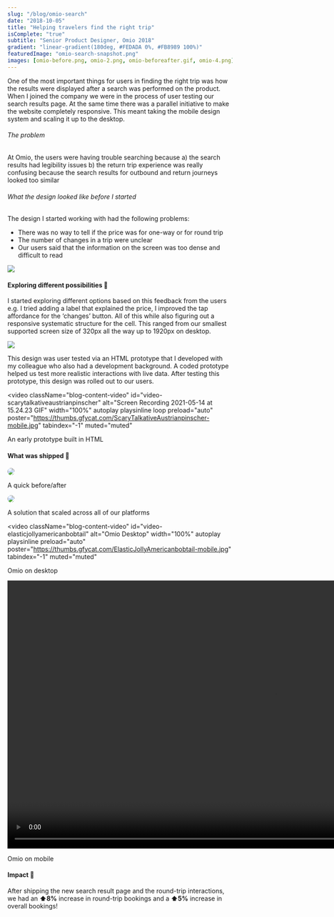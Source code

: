 ```yaml
---
slug: "/blog/omio-search"
date: "2018-10-05"
title: "Helping travelers find the right trip"
isComplete: "true"
subtitle: "Senior Product Designer, Omio 2018"
gradient: "linear-gradient(180deg, #FEDADA 0%, #FB8989 100%)"
featuredImage: "omio-search-snapshot.png"
images: [omio-before.png, omio-2.png, omio-beforeafter.gif, omio-4.png]
---
```


One of the most important things for users in finding the right trip was how the results were displayed after a search was performed on the product. When I joined the company we were in the process of user testing our search results page. At the same time there was a parallel initiative to make the website completely responsive. This meant taking the mobile design system and scaling it up to the desktop.

###### The problem

At Omio, the users were having trouble searching because
a) the search results had legibility issues
b) the return trip experience was really confusing because the search results for outbound and return journeys looked too similar

###### What the design looked like before I started

The design I started working with had the following problems:

- There was no way to tell if the price was for one-way or for round trip
- The number of changes in a trip were unclear
- Our users said that the information on the screen was too dense and difficult to read

<div className="blog-content-image-container">
  <img
    src="https://res.cloudinary.com/dzrqeyspq/image/upload/v1621782212/omio-before_ileci3.png"
    className="blog-content-image"
  />
</div>

#### Exploring different possibilities 🔮

I started exploring different options based on this feedback from the users e.g. I tried adding a label that explained the price, I improved the tap affordance for the ‘changes’ button. All of this while also figuring out a responsive systematic structure for the cell. This ranged from our smallest supported screen size of 320px all the way up to 1920px on desktop.

<div className="blog-content-image-container">
  <img
    src="https://res.cloudinary.com/dzrqeyspq/image/upload/v1621782416/omio-2_rgxga5.png"
    className="blog-content-image"
  />
</div>

This design was user tested via an HTML prototype that I developed with my colleague who also had a development background. A coded prototype helped us test more realistic interactions with live data. After testing this prototype, this design was rolled out to our users.

<video
  className="blog-content-video"
  id="video-scarytalkativeaustrianpinscher"
  alt="Screen Recording 2021-05-14 at 15.24.23 GIF"
  width="100%"
  autoplay
  playsinline
  loop
  preload="auto"
  poster="https://thumbs.gfycat.com/ScaryTalkativeAustrianpinscher-mobile.jpg"
  tabindex="-1"
  muted="muted"
>
  <source
    src="https://giant.gfycat.com/ScaryTalkativeAustrianpinscher.mp4"
    type="video/mp4"
  />
  <source
    src="https://thumbs.gfycat.com/ScaryTalkativeAustrianpinscher-mobile.mp4"
    type="video/mp4"
  />
</video>
<p className="image-caption">An early prototype built in HTML</p>

#### What was shipped 🚀

<div className="blog-content-image-container">
  <img
    src="https://res.cloudinary.com/dzrqeyspq/image/upload/v1621782214/omio-beforeafter_tppsgw.gif"
    className="blog-content-image"
    style="border-radius:16px"
  />
</div>
<p className="image-caption">A quick before/after</p>

<div className="blog-content-image-container">
  <img
    src="https://res.cloudinary.com/dzrqeyspq/image/upload/v1621782214/omio-4_qaqwqo.png"
    className="blog-content-image"
    style="border-radius:16px"
  />
</div>
<p className="image-caption">
  A solution that scaled across all of our platforms
</p>

<video
  className="blog-content-video"
  id="video-elasticjollyamericanbobtail"
  alt="Omio Desktop"
  width="100%"
  autoplay
  playsinline
  preload="auto"
  poster="https://thumbs.gfycat.com/ElasticJollyAmericanbobtail-mobile.jpg"
  tabindex="-1"
  muted="muted"
>
  <source
    src="https://giant.gfycat.com/ElasticJollyAmericanbobtail.mp4"
    type="video/mp4"
  />
  <source
    src="https://thumbs.gfycat.com/ElasticJollyAmericanbobtail-mobile.mp4"
    type="video/mp4"
  />
</video>
<p className="image-caption">Omio on desktop</p>

<div className="blog-content-image-container">
  <video
    className="blog-content-video"
    autoplay
    playsinline
    loop="true"
    height="600px"
    preload="auto"
    muted="muted"
  >
    <source
      src="https://giant.gfycat.com/CaringSpanishBeaver.mp4"
      type="video/mp4"
    />
  </video>
</div>
<p className="image-caption">Omio on mobile</p>

#### Impact 🍪

After shipping the new search result page and the round-trip interactions, we had an **⬆️8%** increase in round-trip bookings and a **⬆️5%** increase in overall bookings!
